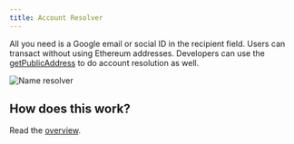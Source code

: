 ```yaml
---
title: Account Resolver
---
```


All you need is a Google email or social ID in the recipient field. Users can
transact without using Ethereum addresses. Developers can use the
[getPublicAddress](https://docs.tor.us/api-reference/address-resolver#getpublicaddress)
to do account resolution as well.

![Name resolver](../../../static/assets/nameresolver.png)

## How does this work?

Read the [overview](https://docs.tor.us/#operation).
